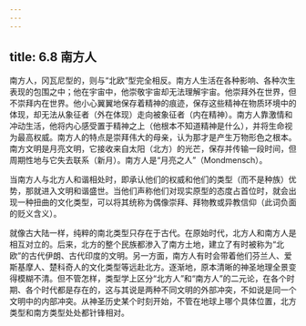 ```yaml
---
---
---
```

title: 6.8 南方人
---



南方人，冈瓦尼型的，则与“北欧”型完全相反。南方人生活在各种影响、各种次生表现的包围之中；他在宇宙中，他崇敬宇宙却无法理解宇宙。他崇拜外在世界，但不崇拜内在世界。他小心翼翼地保存着精神的痕迹，保存这些精神在物质环境中的体现，却无法从象征者（外在体现）走向被象征者（内在精神）。南方人靠激情和冲动生活，他将内心感受置于精神之上（他根本不知道精神是什么），并将生命视为最高权威。南方人的特点是崇拜伟大的母亲，认为那才是产生万物形色之根本。南方文明是月亮文明，它接收来自太阳（北方）的光芒，保存并传输一段时间，但周期性地与它失去联系（新月）。南方人是“月亮之人”（Mondmensch）。

当南方人与北方人和谐相处时，即承认他们的权威和他们的类型（而不是种族）优势，那就进入文明和谐盛世。当他们声称他们对现实原型的态度占首位时，就会出现一种扭曲的文化类型，可以将其统称为偶像崇拜、拜物教或异教信仰（此词负面的贬义含义）。

就像古大陆一样，纯粹的南北类型只存在于古代。在原始时代，北方人和南方人是相互对立的。后来，北方的整个民族都渗入了南方土地，建立了有时被称为“北欧”的古代伊朗、古代印度的文明。另一方面，南方人有时会带着他们芬兰人、爱斯基摩人、楚科奇人的文化类型等远赴北方。逐渐地，原本清晰的神圣地理全景变得模糊不清。但不管怎样，类型学上区分“北方人”和“南方人”的二元论，在各个时期、各个时代都是存在的，这与其说是两种不同文明的外部冲突，不如说是同一个文明中的内部冲突。从神圣历史某个时刻开始，不管在地球上哪个具体位置，北方类型和南方类型处处都针锋相对。